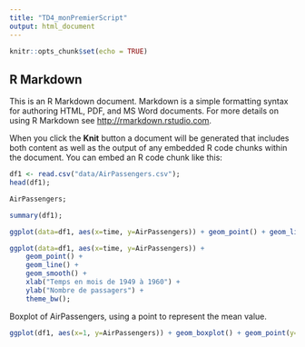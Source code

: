 ```yaml
---
title: "TD4_monPremierScript"
output: html_document
---
```


```r
knitr::opts_chunk$set(echo = TRUE)
```

## R Markdown

This is an R Markdown document. Markdown is a simple formatting syntax for authoring HTML, PDF, and MS Word documents. For more details on using R Markdown see <http://rmarkdown.rstudio.com>.

When you click the **Knit** button a document will be generated that includes both content as well as the output of any embedded R code chunks within the document. You can embed an R code chunk like this:

```r
df1 <- read.csv("data/AirPassengers.csv");
head(df1);
```

```r
AirPassengers;
```

```r
summary(df1);
```

```r
ggplot(data=df1, aes(x=time, y=AirPassengers)) + geom_point() + geom_line() + geom_smooth();
```

```r
ggplot(data=df1, aes(x=time, y=AirPassengers)) +
    geom_point() +
    geom_line() +
    geom_smooth() +
    xlab("Temps en mois de 1949 à 1960") +
    ylab("Nombre de passagers") +
    theme_bw();
```

Boxplot of AirPassengers, using a point to represent the mean value.
```r
ggplot(df1, aes(x=1, y=AirPassengers)) + geom_boxplot() + geom_point(y=mean(df1$AirPassengers));
```

